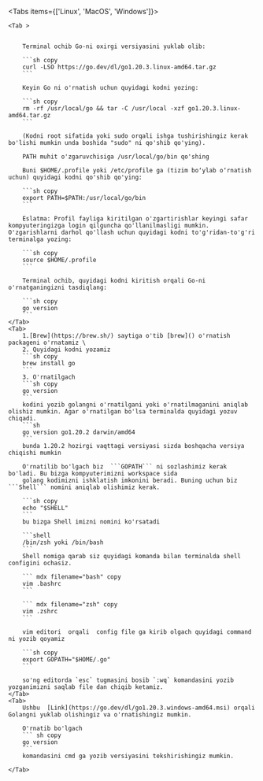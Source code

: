 
<Tabs items={['Linux', 'MacOS', 'Windows']}>

    <Tab >


        Terminal ochib Go-ni oxirgi versiyasini yuklab olib:

        ```sh copy
        curl -LSO https://go.dev/dl/go1.20.3.linux-amd64.tar.gz
        ```

        Keyin Go ni o'rnatish uchun quyidagi kodni yozing:

        ```sh copy
        rm -rf /usr/local/go && tar -C /usr/local -xzf go1.20.3.linux-amd64.tar.gz
        ```

        (Kodni root sifatida yoki sudo orqali ishga tushirishingiz kerak bo'lishi mumkin unda boshida "sudo" ni qo'shib qo'ying).

        PATH muhit o'zgaruvchisiga /usr/local/go/bin qo'shing

        Buni $HOME/.profile yoki /etc/profile ga (tizim boʻylab oʻrnatish uchun) quyidagi kodni qo'shib qo'ying:

        ```sh copy
        export PATH=$PATH:/usr/local/go/bin
        ```

        Eslatma: Profil fayliga kiritilgan o'zgartirishlar keyingi safar kompyuteringizga login qilguncha qo'llanilmasligi mumkin. O'zgarishlarni darhol qo'llash uchun quyidagi kodni to'g'ridan-to'g'ri terminalga yozing:

        ```sh copy
        source $HOME/.profile
        ```

        Terminal ochib, quyidagi kodni kiritish orqali Go-ni o'rnatganingizni tasdiqlang:

        ```sh copy
        go version
        ```
    </Tab>
    <Tab>
        1.[Brew](https://brew.sh/) saytiga o'tib [brew]() o'rnatish packageni o'rnatamiz \
        2. Quyidagi kodni yozamiz
        ```sh copy
        brew install go
        ```
        3. O'rnatilgach
        ```sh copy
        go version
        ```
        kodini yozib golangni o'rnatilgani yoki o'rnatilmaganini aniqlab olishiz mumkin. Agar o'rnatilgan bo'lsa terminalda quyidagi yozuv chiqadi.
        ```sh
        go version go1.20.2 darwin/amd64
        ```
        bunda 1.20.2 hozirgi vaqttagi versiyasi sizda boshqacha versiya chiqishi mumkin

        O'rnatilib bo'lgach biz  ```GOPATH``` ni sozlashimiz kerak bo'ladi. Bu bizga kompyuterimizni workspace sida
        golang kodimizni ishklatish imkonini beradi. Buning uchun biz ```Shell``` nomini aniqlab olishimiz kerak.

        ```sh copy
        echo "$SHELL"
        ```
        bu bizga Shell imizni nomini ko'rsatadi

        ```shell
        /bin/zsh yoki /bin/bash
        ```
        Shell nomiga qarab siz quyidagi komanda bilan terminalda shell configini ochasiz.

        ``` mdx filename="bash" copy
        vim .bashrc
        ```

        ``` mdx filename="zsh" copy
        vim .zshrc
        ```

        vim editori  orqali  config file ga kirib olgach quyidagi command ni yozib qoyamiz

        ```sh copy
        export GOPATH="$HOME/.go"
        ```

        so'ng editorda `esc` tugmasini bosib `:wq` komandasini yozib yozganimizni saqlab file dan chiqib ketamiz.
    </Tab>
    <Tab>
        Ushbu  [Link](https://go.dev/dl/go1.20.3.windows-amd64.msi) orqali Golangni yuklab olishingiz va o'rnatishingiz mumkin.

        O'rnatib bo'lgach
        ``` sh copy
        go version
        ```
        komandasini cmd ga yozib versiyasini tekshirishingiz mumkin.

    </Tab>

</Tabs>